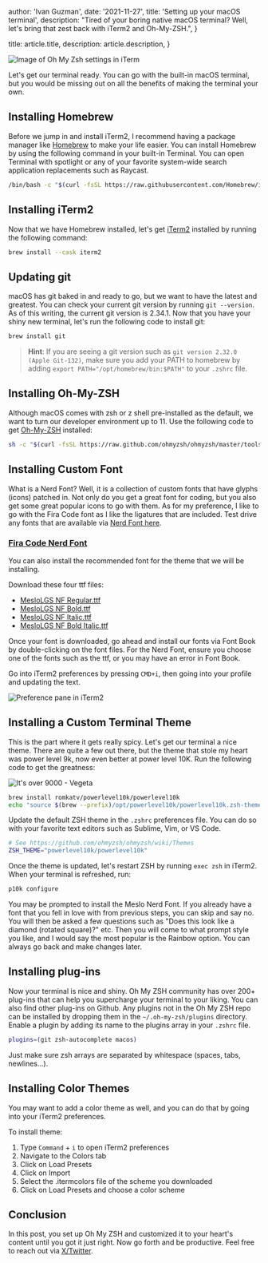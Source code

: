 
  author: 'Ivan Guzman',
  date: '2021-11-27',
  title: 'Setting up your macOS terminal',
  description:
    "Tired of your boring native macOS terminal? Well, let's bring that zest back with iTerm2 and Oh-My-ZSH.",
}

  title: article.title,
  description: article.description,
}


<Image src={ohMyZsh} alt="Image of Oh My Zsh settings in iTerm" />

Let's get our terminal ready. You can go with the built-in macOS terminal, but you would be missing out on all the benefits of making the terminal your own.

## Installing Homebrew

Before we jump in and install iTerm2, I recommend having a package manager like [Homebrew](https://brew.sh/) to make your life easier. You can install Homebrew by using the following command in your built-in Terminal. You can open Terminal with spotlight or any of your favorite system-wide search application replacements such as Raycast.

```bash
/bin/bash -c "$(curl -fsSL https://raw.githubusercontent.com/Homebrew/install/HEAD/install.sh)"
```

## Installing iTerm2

Now that we have Homebrew installed, let's get [iTerm2](https://iterm2.com/) installed by running the following command:

```bash
brew install --cask iterm2
```

## Updating git

macOS has git baked in and ready to go, but we want to have the latest and greatest. You can check your current git version by running `git --version`. As of this writing, the current git version is 2.34.1. Now that you have your shiny new terminal, let's run the following code to install git:

```bash
brew install git
```

> **Hint**: If you are seeing a git version such as `git version 2.32.0 (Apple Git-132)`, make sure you add your PATH to homebrew by adding `export PATH="/opt/homebrew/bin:$PATH"` to your `.zshrc` file.

## Installing Oh-My-ZSH

Although macOS comes with zsh or z shell pre-installed as the default, we want to turn our developer environment up to 11. Use the following code to get [Oh-My-ZSH](https://ohmyz.sh/) installed:

```bash
sh -c "$(curl -fsSL https://raw.github.com/ohmyzsh/ohmyzsh/master/tools/install.sh)"
```

## Installing Custom Font

What is a Nerd Font? Well, it is a collection of custom fonts that have glyphs (icons) patched in. Not only do you get a great font for coding, but you also get some great popular icons to go with them. As for my preference, I like to go with the Fira Code font as I like the ligatures that are included. Test drive any fonts that are available via [Nerd Font here](https://www.nerdfonts.com/font-downloads).

### [Fira Code Nerd Font](https://github.com/ryanoasis/nerd-fonts/releases/download/v2.1.0/FiraCode.zip)

You can also install the recommended font for the theme that we will be installing.

Download these four ttf files:

- [MesloLGS NF Regular.ttf](https://github.com/romkatv/powerlevel10k-media/raw/master/MesloLGS%20NF%20Regular.ttf)
- [MesloLGS NF Bold.ttf](https://github.com/romkatv/powerlevel10k-media/raw/master/MesloLGS%20NF%20Bold.ttf)
- [MesloLGS NF Italic.ttf](https://github.com/romkatv/powerlevel10k-media/raw/master/MesloLGS%20NF%20Italic.ttf)
- [MesloLGS NF Bold Italic.ttf](https://github.com/romkatv/powerlevel10k-media/raw/master/MesloLGS%20NF%20Bold%20Italic.ttf)

Once your font is downloaded, go ahead and install our fonts via Font Book by double-clicking on the font files. For the Nerd Font, ensure you choose one of the fonts such as the ttf, or you may have an error in Font Book.

Go into iTerm2 preferences by pressing `CMD+i`, then going into your profile and updating the text.

<Image src={preferencPane} alt="Preference pane in iTerm2" />

## Installing a Custom Terminal Theme

This is the part where it gets really spicy. Let's get our terminal a nice theme. There are quite a few out there, but the theme that stole my heart was power level 9k, now even better at power level 10K. Run the following code to get the greatness:

<Image src={over9000} alt="It's over 9000 - Vegeta" />

```bash
brew install romkatv/powerlevel10k/powerlevel10k
echo "source $(brew --prefix)/opt/powerlevel10k/powerlevel10k.zsh-theme" >>~/.zshrc
```

Update the default ZSH theme in the `.zshrc` preferences file. You can do so with your favorite text editors such as Sublime, Vim, or VS Code.

```bash
# See https://github.com/ohmyzsh/ohmyzsh/wiki/Themes
ZSH_THEME="powerlevel10k/powerlevel10k"
```

Once the theme is updated, let's restart ZSH by running `exec zsh` in iTerm2. When your terminal is refreshed, run:

```bash
p10k configure
```

You may be prompted to install the Meslo Nerd Font. If you already have a font that you fell in love with from previous steps, you can skip and say no. You will then be asked a few questions such as "Does this look like a diamond (rotated square)?" etc. Then you will come to what prompt style you like, and I would say the most popular is the Rainbow option. You can always go back and make changes later.

## Installing plug-ins

Now your terminal is nice and shiny. Oh My ZSH community has over 200+ plug-ins that can help you supercharge your terminal to your liking. You can also find other plug-ins on Github. Any plugins not in the Oh My ZSH repo can be installed by dropping them in the `~/.oh-my-zsh/plugins` directory. Enable a plugin by adding its name to the plugins array in your `.zshrc` file.

```bash
plugins=(git zsh-autocomplete macos)
```

Just make sure zsh arrays are separated by whitespace (spaces, tabs, newlines...).

## Installing Color Themes

You may want to add a color theme as well, and you can do that by going into your iTerm2 preferences.

To install theme:

1. Type `Command` + `i` to open iTerm2 preferences
2. Navigate to the Colors tab
3. Click on Load Presets
4. Click on Import
5. Select the .itermcolors file of the scheme you downloaded
6. Click on Load Presets and choose a color scheme

## Conclusion

In this post, you set up Oh My ZSH and customized it to your heart's content until you got it just right. Now go forth and be productive. Feel free to reach out via [X/Twitter](https://x.com/inadequate_Dev).
